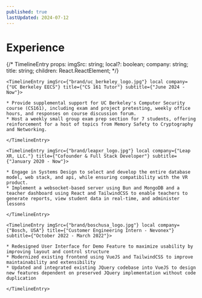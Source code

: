 ```yaml
---
published: true
lastUpdated: 2024-07-12
---
```


# Experience


{/* 
  TimelineEntry props:
  imgSrc: string;
  local?: boolean;
  company: string;
  title: string;
  children: React.ReactElement; 
*/}

<Timeline>

    <TimelineEntry imgSrc={"brand/uc_berkeley_logo.jpg"} local company={"UC Berkeley EECS"} title={"CS 161 Tutor"} subtitle={"June 2024 - Now"}>

    * Provide supplemental support for UC Berkeley's Computer Security course (CS161), including exam and project pretesting, weekly office hours, and responses on course discussion forum.
    * Host a weekly small group exam prep section for 7 students, offering reinforcement for a host of topics from Memory Safety to Cryptography and Networking.

    </TimelineEntry>

    <TimelineEntry imgSrc={"brand/leapxr_logo.jpg"} local company={"Leap XR, LLC."} title={"Cofounder & Full Stack Developer"} subtitle={"January 2020 - Now"}>

    * Engage in Systems Design to select and develop the entire database model, web stack, and api, while ensuring compatibility with the VR product.
    * Implement a websocket-based server using Bun and MongoDB and a teacher dashboard using React and TailwindCSS to enable teachers to generate reports, view student data in real-time, and administer lessons

    </TimelineEntry>

    <TimelineEntry imgSrc={"brand/boschusa_logo.jpg"} local company={"Bosch, USA"} title={"Customer Engineering Intern - Nevonex"} subtitle={"October 2022 - March 2022"}>

    * Redesigned User Interface for Demo Feature to maximize usability by improving layout and control structure
    * Modernized existing frontend using VueJS and TailwindCSS to improve maintainability and extensibility
    * Updated and integrated existing JQuery codebase into VueJS to design new features dependent on preserved JQuery implementation without code duplication

    </TimelineEntry>
    
</Timeline>

